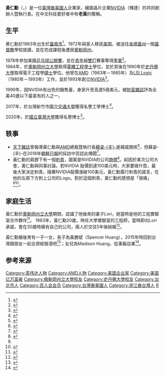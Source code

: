 {{Multiple issues|
{{blpsources|time=2019-03-29T09:31:27+00:00}}
{{missing information|生平事跡，成就，評價|time=2019-03-29T09:31:27+00:00}}
{{Expand English|time=2020-04-17T20:01:13+00:00}}
}}
{{noteTA
|G1=教育與研究
|G2=美國州份
|G3=IT
|1=zh-hans:首席执行官; zh-hant:執行長; zh-cn:首席执行官; zh-hk:行政總裁; zh-tw:執行長; zh-mo:行政總裁;
}}
{{Infobox person
| name = 黃仁勳
| english_name = Jen-Hsun "Jensen" Huang
| image = Jen-Hsun Huang Headshot (15313247387).jpg
| caption = 拍攝於2014年10月
| birth_date = {{birth date and age|1963|2|17}}
| birth_place = {{ROC}}[[臺灣省|臺灣省]][[臺南市_(省轄市)|臺南市]]{{r|工商時報}}
| death_date = 
| death_place = 
| nationality = {{USA}}
| citizenship = {{ROC}}<br>{{USA}}
| alma_mater = [[奧勒岡州立大學|奧勒岡州立大學]]<br>[[史丹佛大學|史丹佛大學]]
| occupation = 企業家、電子工程師
| known for = [[Nvidia|Nvidia]][[創業|創始人]]、[[董事長|董事長]]兼[[首席執行長|首席執行長]]
| salary = {{USD|1544萬}}{{small|（2012年）}}<ref name=salary>{{cite web|url=https://www.forbes.com/lists/2012/12/ceo-compensation-12_Jen-Hsun-Huang_BAN9.html|title=#98 Jen-Hsun Huang|website=Forbes.com|date=2012-12|access-date=2019-10-03|archive-date=2019-10-03|archive-url=https://web.archive.org/web/20191003035119/https://www.forbes.com/lists/2012/12/ceo-compensation-12_Jen-Hsun-Huang_BAN9.html|dead-url=no}}</ref>
| net_worth = {{USD|46億}}{{small|（{{As of|2019|04|alt=2019年4月}}）}}<ref>{{Cite web|title=Jensen Huang|url=https://www.forbes.com/profile/jen-hsun-huang/|work=[[福布斯|福布斯]]|accessdate=2019-04-21|language=en|archive-date=2020-12-08|archive-url=https://web.archive.org/web/20201208014322/https://www.forbes.com/profile/jen-hsun-huang/|dead-url=no}}</ref>
| spouse = Lori Huang
| children = 2（Spencer Huang、Madison Huang）
}}

'''黃仁勳'''（{{lang-en|'''Jen-Hsun "Jensen" Huang'''}}，{{bd|1963年|2月17日|||catIdx=Huang黃}}）是一位[[臺灣裔美國人|臺灣裔美國人]]企業家，繪圖晶片企業[[NVIDIA|NVIDIA]]（輝達）的共同創辦人暨執行長。在中文科技愛好者中有'''老黃'''的暱稱。

==生平==
黄仁勳於1963年出生於[[臺南市|臺南市]]<ref name="工商時報">{{cite news |title=輝達總裁暨執行長 黃仁勳：最感謝張忠謀 |url=https://www.chinatimes.com/newspapers/20190624000201-260202 |work=工商時報 |date=2019-06-24 |language=zh-TW |accessdate=2019-10-03 |archive-date=2019-10-03 |archive-url=https://web.archive.org/web/20191003035925/https://www.chinatimes.com/newspapers/20190624000201-260202 |dead-url=no }}</ref>。1972年與家人移民[[美国|美国]]，被送往[[肯塔基州|肯塔基州]]一間[[基督教|基督教]]學校就讀，並在完成課程後遷居[[奧勒岡州|奧勒岡州]]。

1978年參加美國[[乒乓球|乒乓球]][[公開賽|公開賽]]，並在[[青年|青年]]組[[雙打|雙打]]賽事奪得[[季軍|季軍]]<ref>{{Citation|last=jerviswang|title=波士堂02-NVIDIA公司的创始人及总裁，黄仁勋|date=2009-04-06|url=https://www.youtube.com/watch?v=pyeoES8XlDo|accessdate=2017-03-27|archive-date=2019-05-27|archive-url=https://web.archive.org/web/20190527055700/https://www.youtube.com/watch?v=pyeoES8XlDo|dead-url=no}}</ref>。<br>
1984年，於[[奧勒岡州立大學|奧勒岡州立大學]]取得[[電機工程|電機工程]][[學士|學士]]學位，並於其後在1990年於[[史丹佛大學|史丹佛大學]]取得電子工程學[[碩士|碩士]]學位。他曾在[[AMD|AMD]]（1983年－1985年）及[[LSI_Logic|LSI Logic]]（1985年－1993年）工作，並於1993年創立[[NVIDIA|NVIDIA]]<ref>{{Cite web|url=http://www.nvidia.com/object/bio_huang.html|title=Jensen Huang|accessdate=2017-03-27|last=Newsroom|first=NVIDIA|work=NVIDIA Newsroom Newsroom|language=en|archive-url=https://web.archive.org/web/20090803143031/http://www.nvidia.com/object/bio_huang.html|archive-date=2009-08-03|dead-url=yes}}</ref>。

1999年，因NVIDIA有出色的銷售量，身家升至高達5億美元，被[[財富雜誌|財富雜誌]]評為全美40歲以下最富有的人之一。

2017年，於台灣新竹市[[國立交通大學|國立交通大學]]獲得名譽工學博士<ref>{{Citation|title=輝達黃仁勳獲交大名譽博士　張忠謀將親臨祝賀　|date=2017-06-01|url=http://www.nctu.edu.tw/component/k2/item/2488-2017-06-02-01-22-14|accessdate=2017-06-16|archive-date=2019-05-03|archive-url=https://web.archive.org/web/20190503004503/https://www.nctu.edu.tw/component/k2/item/2488-2017-06-02-01-22-14|dead-url=yes}}</ref>。

2020年，於[[國立臺灣大學|國立臺灣大學]]獲得名譽博士<ref>{{Citation|title=NVIDIA 創辦人暨執行長黃仁勳獲頒臺灣大學名譽博士|date=2020-11-15|url=https://blogs.nvidia.com.tw/2020/11/15/jensen-ntu-honorary-doctorate/|accessdate=2020-11-15|archive-date=2021-02-25|archive-url=https://web.archive.org/web/20210225104314/https://blogs.nvidia.com.tw/2020/11/15/jensen-ntu-honorary-doctorate/|dead-url=no}}</ref>。

== 轶事 ==

* [[天下雜誌|天下雜誌]]曾報導黃仁勳與[[超威半导体|AMD]]總裁暨執行長[[蘇姿丰|蘇姿-{丰}-]]是親戚關係<ref>{{Cite web |url = https://www.cw.com.tw/article/article.action?id=5061946 |title = 台南女兒蘇姿豐上火線 半導體「表親」戰爭開打 |author = 陳良榕 |date = 2014-10-17 |publisher = 天下雜誌web版 |language = zh-hant |accessdate = 2019-01-21 |archive-date = 2019-01-21 |archive-url = https://web.archive.org/web/20190121232546/https://www.cw.com.tw/article/article.action?id=5061946 |dead-url = no }}</ref>，但蘇姿-{丰}-在2018年[[朝鮮日報|朝鮮日報]]的採訪中否認此傳聞<ref>{{cite news|last1= 이|first1= 위재|last2= 유|first2= 진우|last3= 배|first3= 정원|date= 2018-09-01|title= [WEEKLY BIZ] 죽어가던 회사 일으켜 인텔에 어퍼컷을 날리다|trans-title= [WEEKLY BIZ] （她）复兴垂死的公司并对英特尔打出一记上勾拳|url= http://weeklybiz.chosun.com/site/data/html_dir/2018/08/31/2018083101687.html|language= KO|work= [[朝鮮日報|朝鮮日報]]|access-date= 2019-01-10|archive-url= https://web.archive.org/web/20190110110649/http://weeklybiz.chosun.com/site/data/html_dir/2018/08/31/2018083101687.html|archive-date= 2019-01-10|dead-url= no}}</ref>。
* 黃仁勳的肩膀下有一個[[刺青|刺青]]，圖案是NVIDIA的公司[[商标|商標]]<ref name=":0">{{Cite web|title=黃仁勳 沒辦公室、肩上有刺青的異類年度企業家｜天下雜誌|url=https://www.cw.com.tw/article/5086223|access-date=2022-04-05|work=天下雜誌|language=zh-Hant-TW}}</ref>。起因於某次公司大會，黃仁勳與同事討論，若NVIDIA 股價到達100美元時，大家要做什麼，最後大家決定刺青。隨著NVIDIA股價漲破100美元，黃仁勳履行刺青的諾言，在他的左肩下方刺上公司的Logo。對於這個刺青，黃仁勳的感想是「很痛」<ref name=":0" /><ref>{{Cite web|title=半導體史上最大收購舵手是他 台南囝仔創3400億身家 ｜ 蘋果新聞網 ｜ 蘋果日報|url=https://tw.appledaily.com/property/20200914/3X5CIF7GONFNZCNUD4RPU3Q3DI/|access-date=2022-04-05|date=2020-09-14|work=蘋果新聞網|language=zh-tw}}</ref>。

== 家庭生活 ==
黃仁勳於[[奧勒岡州立大學|奧勒岡州立大學]]期間，認識了他後來的妻子Lori，她當時是他的工程實驗室合作夥伴<ref>{{Cite web|title=This Man Is Leading an AI Revolution in Silicon Valley—And He’s Just Getting Started|url=https://fortune.com/2017/11/16/nvidia-ceo-jensen-huang/|access-date=2022-04-05|work=Fortune|language=en}}</ref>。 1983年，黃仁勳20歲，時任大學實驗室的工程師，當時即向Lori承諾，會在30歲時擁有自己的公司，兩人於交往5年後結婚<ref>{{Cite web|title=【蘋果頭家2】黃仁勳背後2個女人 成就科技巨人 ｜ 蘋果新聞網 ｜ 蘋果日報|url=https://tw.appledaily.com/property/20180811/XHZ7X4Y5YKKTZ4KZPV7GJW77NM/|access-date=2022-04-05|date=2018-08-10|work=蘋果新聞網|language=zh-tw}}</ref>。

黃仁勳婚後育有一子一女，長子為黃勝斌（Spencer Huang），2015年時回到台灣跟朋友一起合資經營酒吧<ref>{{Cite web|title=黃仁勳父子情濃 家訓：第一份工作最好去餐廳！ ｜ 蘋果新聞網 ｜ 蘋果日報|url=https://tw.appledaily.com/property/20170608/54QRWSQRCBZZO3HVBMDCRMU34I/|access-date=2022-04-05|date=2017-06-08|work=蘋果新聞網|language=zh-tw}}</ref>；女兒為Madison Huang，從事飯店業<ref>{{Cite web|title=輝達 CEO 黃仁勳：我們不是老大 AI 才是 - StockFeel 股感|url=https://www.stockfeel.com.tw/60336/|access-date=2022-04-05|date=2017-11-25|work=輝達 CEO 黃仁勳：我們不是老大 AI 才是 - StockFeel 股感StockFeel 股感}}</ref>。

==参考来源==
{{reflist}}

{{NVIDIA}}

{{Authority control}}
{{DEFAULTSORT:H}}
[[Category:英伟达人物|Category:英伟达人物]]
[[Category:AMD人物|Category:AMD人物]]
[[Category:美国企业家|Category:美国企业家]]
[[Category:美国亿万富豪|Category:美国亿万富豪]]
[[Category:俄勒岡州立大學校友|Category:俄勒岡州立大學校友]]
[[Category:史丹佛大學校友|Category:史丹佛大學校友]]
[[Category:台北市人|Category:台北市人]]
[[Category:百人会会员|Category:百人会会员]]
[[Category:台灣裔美國人|Category:台灣裔美國人]]
[[Category:浙江裔台灣人|Category:浙江裔台灣人]]
[[Category:黃姓|R]]